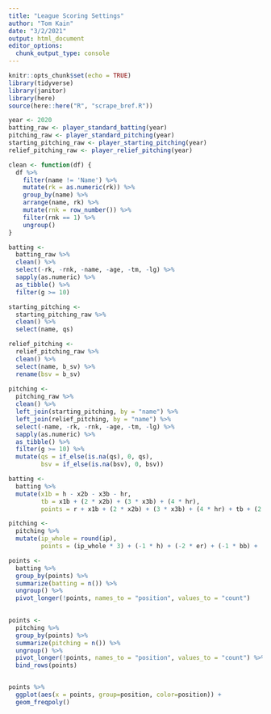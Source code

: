 ```yaml
---
title: "League Scoring Settings"
author: "Tom Kain"
date: "3/2/2021"
output: html_document
editor_options: 
  chunk_output_type: console
---
```


```r
knitr::opts_chunk$set(echo = TRUE)
library(tidyverse)
library(janitor)
library(here)
source(here::here("R", "scrape_bref.R"))
```

```r

year <- 2020
batting_raw <- player_standard_batting(year)
pitching_raw <- player_standard_pitching(year)
starting_pitching_raw <- player_starting_pitching(year)
relief_pitching_raw <- player_relief_pitching(year)
```

```r

clean <- function(df) {
  df %>% 
    filter(name != 'Name') %>% 
    mutate(rk = as.numeric(rk)) %>% 
    group_by(name) %>% 
    arrange(name, rk) %>% 
    mutate(rnk = row_number()) %>% 
    filter(rnk == 1) %>% 
    ungroup()
}

batting <- 
  batting_raw %>% 
  clean() %>% 
  select(-rk, -rnk, -name, -age, -tm, -lg) %>% 
  sapply(as.numeric) %>% 
  as_tibble() %>% 
  filter(g >= 10)

starting_pitching <- 
  starting_pitching_raw %>% 
  clean() %>% 
  select(name, qs)

relief_pitching <-
  relief_pitching_raw %>% 
  clean() %>% 
  select(name, b_sv) %>% 
  rename(bsv = b_sv)
  
pitching <-
  pitching_raw %>% 
  clean() %>% 
  left_join(starting_pitching, by = "name") %>% 
  left_join(relief_pitching, by = "name") %>% 
  select(-name, -rk, -rnk, -age, -tm, -lg) %>% 
  sapply(as.numeric) %>% 
  as_tibble() %>% 
  filter(g >= 10) %>% 
  mutate(qs = if_else(is.na(qs), 0, qs),
         bsv = if_else(is.na(bsv), 0, bsv))

```

```r

batting <- 
  batting %>% 
  mutate(x1b = h - x2b - x3b - hr,
         tb = x1b + (2 * x2b) + (3 * x3b) + (4 * hr),
         points = r + x1b + (2 * x2b) + (3 * x3b) + (4 * hr) + tb + (2 * rbi) + bb + (-3 * so) + (2 * sb) + (-2 * cs))

pitching <-
  pitching %>% 
  mutate(ip_whole = round(ip),
         points = (ip_whole * 3) + (-1 * h) + (-2 * er) + (-1 * bb) +  so + (5 * qs) + (10 * sho) + (10 * w) + (-5 * l) + (7 * sv) + (-3 * bsv))

```

```r

points <-
  batting %>% 
  group_by(points) %>% 
  summarize(batting = n()) %>% 
  ungroup() %>% 
  pivot_longer(!points, names_to = "position", values_to = "count")
  

points <- 
  pitching %>% 
  group_by(points) %>% 
  summarize(pitching = n()) %>% 
  ungroup() %>% 
  pivot_longer(!points, names_to = "position", values_to = "count") %>% 
  bind_rows(points)


points %>% 
  ggplot(aes(x = points, group=position, color=position)) +
  geom_freqpoly()

```